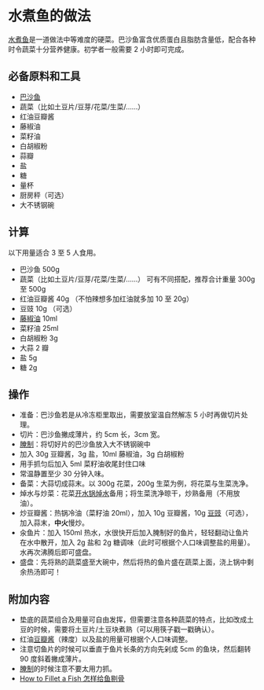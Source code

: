 # 水煮鱼的做法

[水煮鱼](https://zh.wikipedia.org/wiki/水煮鱼)是一道做法中等难度的硬菜。巴沙鱼富含优质蛋白且脂肪含量低，配合各种时令蔬菜十分营养健康。初学者一般需要 2 小时即可完成。

## 必备原料和工具

- [巴沙鱼](https://zh.wikipedia.org/wiki/巴沙鱼)
- 蔬菜（比如土豆片/豆芽/花菜/生菜/……）
- 红油豆瓣酱
- 藤椒油
- 菜籽油
- 白胡椒粉
- 蒜瓣
- 盐
- 糖
- 量杯
- 厨房秤（可选）
- 大不锈钢碗

## 计算

以下用量适合 3 至 5 人食用。

- 巴沙鱼 500g
- 蔬菜（比如土豆片/豆芽/花菜/生菜/……） 可有不同搭配，推荐合计重量 300g 至 500g
- 红油豆瓣酱 40g （不怕辣想多加红油就多加 10 至 20g）
- 豆豉 10g （可选）
- [藤椒油](https://zh.wikipedia.org/wiki/藤椒油) 10ml
- 菜籽油 25ml
- 白胡椒粉 3g
- 大蒜 2 瓣
- 盐 5g
- 糖 2g

## 操作

- 准备：巴沙鱼若是从冷冻柜里取出，需要放室温自然解冻 5 小时再做切片处理。
- 切片：巴沙鱼撇成薄片，约 5cm 长，3cm 宽。
- [腌制](../../tips/learn/学习腌.mdx)：将切好片的巴沙鱼放入大不锈钢碗中
- 加入 30g 豆瓣酱，3g 盐，10ml 藤椒油，3g 白胡椒粉
- 用手抓匀后加入 5ml 菜籽油收尾封住口味
- 常温静置至少 30 分钟入味。
- 备菜：大蒜切成蒜末。以 300g 花菜，200g 生菜为例，将花菜与生菜洗净。
- 焯水与炒菜：花菜[开水锅焯水](../../tips/learn/学习焯水.mdx)备用；将生菜洗净晾干，炒熟备用（不用放油）。
- 炒豆瓣酱：热锅冷油（菜籽油 20ml），加入 10g 豆瓣酱，10g [豆豉](https://zh.wikipedia.org/wiki/豆豉)（可选），加入蒜末，**中火**慢炒。
- 汆鱼片：加入 150ml 热水，水很快开后加入腌制好的鱼片，轻轻翻动让鱼片在水中散开，加入 2g 盐和 2g 糖调味（此时可根据个人口味调整盐的用量）。水再次沸腾后即可盛盘。
- 盛盘：先将熟的蔬菜盛至大碗中，然后将热的鱼片盛在蔬菜上面，浇上锅中剩余热汤即可！

## 附加内容

- 垫底的蔬菜组合及用量可自由发挥，但需要注意各种蔬菜的特点，比如改成土豆的时候，需要将土豆片/土豆块煮熟（可以用筷子戳一戳确认）。
- 红油[豆瓣酱](https://zh.wikipedia.org/wiki/豆瓣酱)（辣度）以及盐的用量可根据个人口味调整。
- 注意切鱼片的时候可以垂直于鱼片长条的方向先剁成 5cm 的鱼块，然后翻转 90 度斜着撇成薄片。
- [腌制](../../tips/learn/学习腌.mdx)的时候注意不要太用力抓。
- [How to Fillet a Fish 怎样给鱼剔骨](https://www.youtube.com/watch?v=uXSgGtMkgro)

